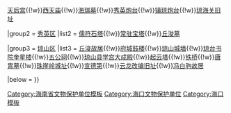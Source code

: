 {{Navbox
|name = 海口市境内的海南省文物保护单位
|title = [[海南省文物保护单位|海口市境内的海南省文物保护单位]]
|titlestyle =
|image =
|style = text-align:left;
|groupstyle = width:7em;text-align:center;
|state = {{{state<includeonly>|collapsed</includeonly>}}}
|above =

|group1 = [[龙华区 (海口市)|龙华区]]
|list1 = [[中共琼崖第一次代表大会旧址]]{{!w}}[[海口天后宫|天后宫]]{{!w}}[[西天庙]]{{!w}}[[海瑞墓]]{{!w}}[[秀英炮台]]{{!w}}[[镇琼炮台]]{{!w}}[[琼海关旧址]]

|group2 = [[秀英区]]
|list2 = [[儒符石塔]]{{!w}}[[常驻宝塔]]{{!w}}[[丘浚墓]]

|group3 = [[琼山区]]
|list3 = [[丘浚故居]]{{!w}}[[府城鼓楼]]{{!w}}[[琼山城墙]]{{!w}}[[琼台书院奎星楼]]{{!w}}[[五公祠]]{{!w}}[[琼山县学宫大成殿]]{{!w}}[[起云塔]]{{!w}}[[铁桥 (海口市)|铁桥]]{{!w}}[[唐胄墓]]{{!w}}[[珠崖岭城址]]{{!w}}[[宣德第]]{{!w}}[[云龙改编旧址]]{{!w}}[[冯白驹故居]]

|below = 
}}
<noinclude>
[[Category:海南省文物保护单位模板‎]]
[[Category:海口文物保护单位]]
[[Category:海口模板]]
</noinclude>